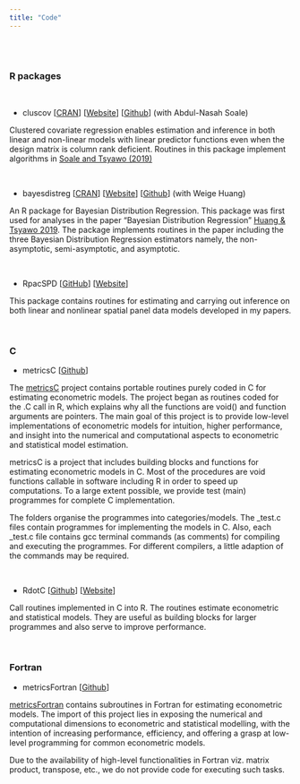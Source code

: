 ```yaml
---
title: "Code"
---
```


<!-- Commented out: -->
<!-- # ** Code** -->

<br><br>

### **R packages**

<br>

* cluscov [[CRAN](https://CRAN.R-project.org/package=cluscov)] [[Website](https://estsyawo.github.io/cluscov/)] [[Github](https://github.com/estsyawo/cluscov)] (with Abdul-Nasah Soale)

Clustered covariate regression enables estimation and inference in both linear and non-linear models with linear predictor functions even when the design matrix is column rank deficient. Routines in this package implement algorithms in [Soale and Tsyawo (2019)](https://www.researchgate.net/publication/333207469_Clustered_covariate_regression)

<br>

* bayesdistreg [[CRAN](https://CRAN.R-project.org/package=bayesdistreg)] [[Website](https://estsyawo.github.io/bayesdistreg/index.html)] [[Github](https://github.com/estsyawo/bayesdistreg)] (with Weige Huang)

An R package for Bayesian Distribution Regression. This package was first used for analyses in the paper "Bayesian Distribution Regression" [Huang & Tsyawo 2019](https://papers.ssrn.com/sol3/papers.cfm?abstract_id=3048658). The package implements routines in the paper including the three Bayesian Distribution Regression estimators namely, the non-asymptotic, semi-asymptotic, and asymptotic.

<br>

* RpacSPD [[GitHub](https://github.com/estsyawo/RpacSPD)]
[[Website](https://estsyawo.github.io/RpacSPD/)]

This package contains routines for estimating and carrying out inference on both linear and nonlinear spatial panel data models developed in my papers.

<br>

### **C**

* metricsC [[Github](https://github.com/estsyawo/metricsC)]

The [metricsC](https://github.com/estsyawo/metricsC) project contains portable routines purely coded in C for estimating econometric models. The project began as routines coded for the .C call in R, which explains why all the functions are void() and function arguments are pointers. The main goal of this project is to provide low-level implementations of econometric models for intuition, higher performance, and insight into the numerical and computational aspects to econometric and statistical model estimation.

metricsC is a project that includes building blocks and functions for estimating econometric models in C. Most of the procedures are void functions callable in software including R in order to speed up computations. To a large extent possible, we provide test (main) programmes for complete C implementation.

The folders organise the programmes into categories/models. The _test.c files contain programmes for implementing the models in C. Also, each  _test.c file contains gcc terminal commands (as comments) for compiling and executing the programmes. For different compilers, a little adaption of the commands may be required.

<br>

* RdotC [[Github](https://github.com/estsyawo/RdotC)] [[Website](https://estsyawo.github.io/RdotC/index.html)]

Call routines implemented in C into R. The routines estimate econometric and statistical models. They are useful as building blocks for larger programmes and also serve to improve performance. 

<br>

### **Fortran**

* metricsFortran [[Github](https://github.com/estsyawo/metricsFortran)]

[metricsFortran](https://github.com/estsyawo/metricsFortran) contains subroutines in Fortran for estimating econometric models. The import of this project lies in exposing the numerical and computational dimensions to econometric and statistical modelling, with the intention of increasing performance, efficiency, and offering a grasp at low-level programming for common econometric models.

Due to the availability of high-level functionalities in Fortran viz. matrix product, transpose, etc., we do not provide code for executing such tasks.

<!--
<br>

### **Matlab**

<br>

### **Octave**

<br>

### **Stata**
-->